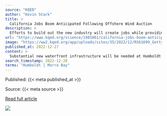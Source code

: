 ```yaml
---
source: "KQED"
author: "Kevin Stark"
title: >
  California Jobs Boom Anticipated Following Offshore Wind Auction
description: >
  Efforts to build out the new industry will create jobs while providing federal incentives for developers to invest in coastal communities where new infrastructure will be needed.
url: "https://www.kqed.org/science/1981061/california-jobs-boom-anticipated-following-offshore-wind-auction"
image: "https://ww2.kqed.org/app/uploads/sites/35/2022/12/RS61699_GettyImages-976086950-qut-1020x679.jpg"
published_at: 2022-12-27
content: >
  Substantial new waterfront infrastructure will be needed at Humboldt and Morro Bay to bring electricity from offshore wind turbines onto shore, where it will power homes, electric vehicles and indust… [+10943 chars]
search_timestamp: 2022-12-28
terms: "Humboldt | Morro Bay"
---
```



Published: {{< meta published_at >}}


Source: {{< meta source >}}


[Read full article]({{< meta url >}}){target='_blank'}



![](`r rmarkdown::metadata$image[1]`)
